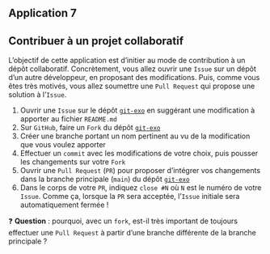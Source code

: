 ## Application 7 {.smaller}

:::{.callout-tip collapse="true" icon=false}
## Contribuer à un projet collaboratif

L'objectif de cette application est d'initier au mode de contribution à un dépôt collaboratif. Concrètement, vous allez ouvrir une `Issue` sur un dépôt d'un autre développeur, en proposant des modifications. Puis, comme vous êtes très motivés, vous allez soumettre une `Pull Request` qui propose une solution à l'`Issue`.

::: {.nonincremental}
1. Ouvrir une `Issue` sur le dépôt [`git-exo`](https://github.com/avouacr/git-exo.git) en suggérant une modification à apporter au fichier `README.md`
2. Sur `GitHub`, faire un `Fork` du dépôt [`git-exo`](https://github.com/avouacr/git-exo.git)
3. Créer une branche portant un nom pertinent au vu de la modification que vous voulez apporter
4. Effectuer un `commit` avec les modifications de votre choix, puis pousser les changements sur votre `Fork`
5. Ouvrir une `Pull Request` (`PR`) pour proposer d'intégrer vos changements dans la branche principale (`main`) du dépôt [`git-exo`](https://github.com/avouacr/git-exo.git)
6. Dans le corps de votre `PR`, indiquez `close #N` où `N` est le numéro de votre `Issue`. Comme ça, lorsque la `PR` sera acceptée, l'`Issue` initiale sera automatiquement fermée ! 
:::

:::

❓ **Question** : pourquoi, avec un `fork`, est-il très important de toujours effectuer une `Pull Request` à partir d'une branche différente de la branche principale ?
